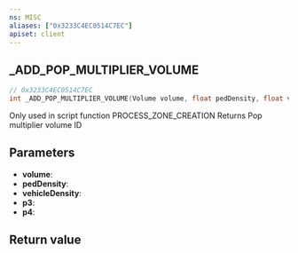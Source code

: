 ```yaml
---
ns: MISC
aliases: ["0x3233C4EC0514C7EC"]
apiset: client
---
```

## _ADD_POP_MULTIPLIER_VOLUME

```c
// 0x3233C4EC0514C7EC
int _ADD_POP_MULTIPLIER_VOLUME(Volume volume, float pedDensity, float vehicleDensity, BOOL p3, BOOL p4);
```

Only used in script function PROCESS_ZONE_CREATION
Returns Pop multiplier volume ID

## Parameters
* **volume**:
* **pedDensity**:
* **vehicleDensity**:
* **p3**:
* **p4**:

## Return value